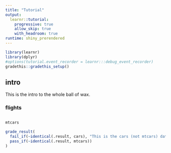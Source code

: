 ```yaml
---
title: "Tutorial"
output: 
  learnr::tutorial:
    progressive: true
    allow_skip: true
    with_headroom: true
runtime: shiny_prerendered
---
```




```r
library(learnr)
library(dplyr)
#options(tutorial.event_recorder = learnr:::debug_event_recorder)
gradethis::gradethis_setup()
```



## intro

This is the intro to the whole ball of wax.

### flights

```r

```

```r
mtcars
```


```r
grade_result(
  fail_if(~identical(.result, cars), "This is the cars (not mtcars) dataset."),
  pass_if(~identical(.result, mtcars))
)
```
